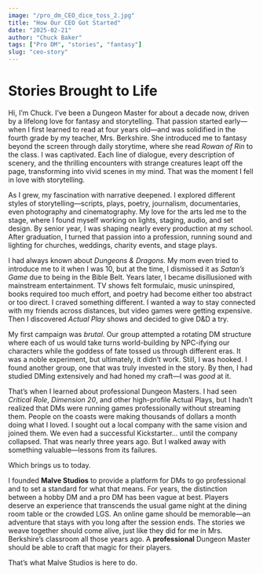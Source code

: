 ```yaml
---
image: "/pro_dm_CEO_dice_toss_2.jpg"
title: "How Our CEO Got Started"
date: "2025-02-21"
author: "Chuck Baker"
tags: ["Pro DM", "stories", "fantasy"]
slug: "ceo-story"
---
```

# **Stories Brought to Life**  

Hi, I’m Chuck. I’ve been a Dungeon Master for about a decade now, driven by a lifelong love for fantasy and storytelling. That passion started early—when I first learned to read at four years old—and was solidified in the fourth grade by my teacher, Mrs. Berkshire. She introduced me to fantasy beyond the screen through daily storytime, where she read *Rowan of Rin* to the class. I was captivated. Each line of dialogue, every description of scenery, and the thrilling encounters with strange creatures leapt off the page, transforming into vivid scenes in my mind. That was the moment I fell in love with storytelling.  

As I grew, my fascination with narrative deepened. I explored different styles of storytelling—scripts, plays, poetry, journalism, documentaries, even photography and cinematography. My love for the arts led me to the stage, where I found myself working on lights, staging, audio, and set design. By senior year, I was shaping nearly every production at my school. After graduation, I turned that passion into a profession, running sound and lighting for churches, weddings, charity events, and stage plays.  

I had always known about *Dungeons & Dragons*. My mom even tried to introduce me to it when I was 10, but at the time, I dismissed it as *Satan’s Game* due to being in the Bible Belt. Years later, I became disillusioned with mainstream entertainment. TV shows felt formulaic, music uninspired, books required too much effort, and poetry had become either too abstract or too direct. I craved something different. I wanted a way to stay connected with my friends across distances, but video games were getting expensive. Then I discovered *Actual Play* shows and decided to give D&D a try.  

My first campaign was *brutal*. Our group attempted a rotating DM structure where each of us would take turns world-building by NPC-ifying our characters while the goddess of fate tossed us through different eras. It was a noble experiment, but ultimately, it didn’t work. Still, I was hooked. I found another group, one that was truly invested in the story. By then, I had studied DMing extensively and had honed my craft—I was *good* at it.  

That’s when I learned about professional Dungeon Masters. I had seen *Critical Role*, *Dimension 20*, and other high-profile Actual Plays, but I hadn’t realized that DMs were running games professionally without streaming them. People on the coasts were making thousands of dollars a month doing what I loved. I sought out a local company with the same vision and joined them. We even had a successful Kickstarter… until the company collapsed. That was nearly three years ago. But I walked away with something valuable—lessons from its failures.  

Which brings us to today.  

I founded **Malve Studios** to provide a platform for DMs to go professional and to set a standard for what that means. For years, the distinction between a hobby DM and a pro DM has been vague at best. Players deserve an experience that transcends the usual game night at the dining room table or the crowded LGS. An online game should be memorable—an adventure that stays with you long after the session ends. The stories we weave together should come alive, just like they did for me in Mrs. Berkshire’s classroom all those years ago. A **professional** Dungeon Master should be able to craft that magic for their players.  

That’s what Malve Studios is here to do.  
